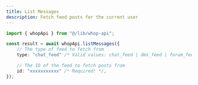 ```yaml
---
title: List Messages
description: Fetch feed posts for the current user
---
```


```typescript
import { whopApi } from "@/lib/whop-api";

const result = await whopApi.listMessages({
	// The type of feed to fetch from
	type: "chat_feed" /* Valid values: chat_feed | dms_feed | forum_feed | livestream_feed | universal_post | user */ /* Required! */,

	// The ID of the feed to fetch posts from
	id: "xxxxxxxxxxx" /* Required! */,
});

```
